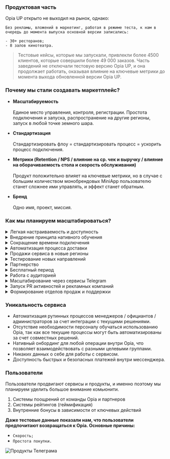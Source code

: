 
### Продуктовая часть

<Callout type="info">
    Opia UP открыто не выходил на рынок, однако:

    Без рекламы, вложений в маркетинг, работая в режиме теста, к нам в очередь до момента выпуска основной версии записались:

    - 30+ ресторанов;
    - 8 залов кинотеатра.
</Callout>

> Тестовые кейсы, которые мы запускали, привлекли более 4500 клиентов, которые совершили более 49 000 заказов. Часть заведений не отключали тестовую версию Opia UP, и она продолжает работать, оказывая влияние на ключевые метрики до момента выхода обновленной версии Opia UP.

<Cards>
  <Card title="Подробнее о метриках" href="cases_and_metrics/tables" />
</Cards>

### Почему мы стали создавать маркетплейс?

- **Масштабируемость**<br></br>
Единое место управления, контроля, регистрации. Простота подключения и запуска, распространение на другие регионы, запуск в любой точке земного шара. 

- **Стандартизация**<br></br>
Стандартизировать флоу = стандартизировать процесс = ускорить процесс подключения.

- **Метрики (Retention / NPS / влияние на ср. чек и выручку / влияние на оборачиваемость стола и скорость обслуживания)**<br></br>
Продукт положительно влияет на ключевые метрики, но в случае с большим количеством монобрендовых MiniApp пользователю станет сложнее ими управлять, и эффект станет обратным.

- **Бренд**<br></br>
Одно имя, проект, миссия.

### Как мы планируем масштабироваться?

<details>
    <summary>Легкая настраиваемость и доступность</summary>
    > Зарегистрироваться и начать работу с сервисом может любой бизнес.
</details>

<details>
    <summary>Внедрение принципа нативного обучения</summary>
    > Внедрение принципа нативного обучения для всех кейсов. 
Сейчас так работает кейс “самовывоз”. Персоналу совсем не нужно обучаться работе с системой. Мы работаем в направлении АБСОЛЮТНО комфортного внедрения.
</details>

<details>
    <summary>Сокращение времени подключения</summary>
    > Сокращение времени подключения до нескольких часов за счет автоматизации процесса регистрации, подключения онлайн-платежей и проверки данных.
</details>

<details>
    <summary>Автоматизация процесса доставки</summary>
    > Интеграция на уровне автоматического вызова курьера и закрытия заказа. Что позволит ускорить доставку заказа в среднем **более, чем на 10 минут (текущий показатель автоматизации 8,5 минут)**.
</details>

<details>
    <summary>Продажи сервиса в новые регионы</summary>
    > Продажи сервиса в новые регионы (Азия / Европа / Ближний восток)
> 
> Регионы с высокой долей пользователей мессенджера Telegram и развивающимся уровнем e-commerce.
</details>

<details>
    <summary>Тестирование новых направлений</summary>
    > Тестирование новых направлений в сфере s-commerce. Retail / Subscribe модели для сервисов в формате Invoice и т.д.
</details>

<details>
    <summary>Партнерство</summary>
    > Стать партнерами международных поставщиков ресторанных решений. Новые интеграционные решения с POS и сервисами доставки.
</details>

<details>
    <summary>Бесплатный период</summary>
    > Бесплатный период на использование всех функций Opia UP с целью оценки возможностей сервиса.
</details>

<details>
    <summary>Работа с аудиторией</summary>
    > Задействовать текущее комьюнити (социальные активности) как реферальные и поощрительные программы с целью увеличения охватов.
</details>

<details>
    <summary>Масштабирование через сервисы Telegram</summary>
    > Инструменты community и ads для точечного выбора аудитории и онбординга внутри MiniApp.
</details>

<details>
    <summary>Запуск PR активностей и рекламных компаний</summary>
</details>

<details>
    <summary>Формирование отделов продаж и поддержки</summary>
    > Формирование отделов продаж и поддержки с целью обработки входящих запросов и привлечения новых b2b клиентов.
</details>

### Уникальность сервиса

- Автоматизация рутинных процессов менеджеров / официантов / администраторов за счет интеграции с текущими решениями.
- Отсутствие необходимости персоналу обучаться использованию Opia, так как все текущие процессы могут быть автоматизированы за счет совместных решений.
- Нативный онбординг для любой операции внутри Opia, что позволяет взаимодействовать с разными целевыми группами.
- Никаких данных о себе для работы с сервисом.
- Доступность быстрых и безопасных платежей внутри мессенджера.

### Пользователи

<Callout type="info">
    Пользователи продвигают сервисы и продукты, и именно поэтому мы планируем уделить большое внимание комьюнити.
</Callout>

1. Системы поощрений от команды Opia и партнеров
2. Системы рейтингов (геймификация)
3. Внутренние бонусы в зависимости от ключевых действий

**Даже тестовые данные показали нам, что пользователи предпочитают возвращаться к Opia. Основные причины:**
- `Скорость;`
- `Простота покупки.`

<Image src="/comments.png" alt="Продукты Телеграма" width={840} height={300} /> 
